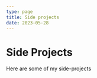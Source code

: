 ```yaml
---
type: page
title: Side projects
date: 2023-05-28
---
```


# Side Projects

Here are some of my side-projects


<SideProject
  thumbnailUrl="/images/hn-thumb.png"
  title="Hacker News Clone"
  description="Because every dev needs a hacker news clone on their portfolio 😂"
  href="https://hackernews-kappa.vercel.app/"
/>

<SideProject
  thumbnailUrl="/images/zena-thumb.webp"
  title="Zena"
  description="My amharic news aggregator"
  href="https://play.google.com/store/apps/details?id=com.fentale.zena"
/>
